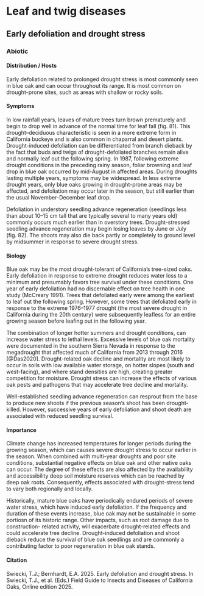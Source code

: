# Leaf and twig diseases {#Lftwigdis}

## Early defoliation and drought stress {-}

### Abiotic {#drought .unnumbered}

#### Distribution / Hosts {-}

Early defoliation related to prolonged drought stress is most commonly seen in blue oak and can occur throughout its range. It is most common on drought-prone sites, such as areas with shallow or rocky soils.

#### Symptoms {-}

In low rainfall years, leaves of mature trees turn brown prematurely and begin to drop well in advance of the normal time for leaf fall (fig. 81). This drought–deciduous characteristic is seen in a more extreme form in California buckeye and is also common in chaparral and desert plants. Drought-induced defoliation can be differentiated from branch dieback by the fact that buds and twigs of drought-defoliated branches remain alive and normally leaf out the following spring. In 1987, following extreme drought conditions in the preceding rainy season, foliar browning and leaf drop in blue oak occurred by mid-August in
affected areas. During droughts lasting multiple years, symptoms may be widespread. In less extreme drought years, only blue oaks growing in drought-prone areas may be affected, and defoliation may occur later in the season, but still earlier than the usual November-December leaf drop.

Defoliation in understory seedling advance regeneration (seedlings less than about 10–15 cm tall that are typically several to many years old) commonly occurs much earlier than in overstory trees. Drought-stressed seedling advance regeneration may begin losing leaves by June or July (fig. 82). The shoots may also die back partly or completely to ground level by midsummer in response to severe drought stress.

#### Biology {-}

Blue oak may be the most drought-tolerant of California’s tree-sized oaks. Early defoliation in response to extreme drought reduces water loss to a minimum and presumably favors tree survival under these conditions. One year of early defoliation had no discernable effect on tree health in one study (McCreary 1991). Trees that defoliated early were among the earliest to leaf out the following spring. However, some trees that defoliated early in response to the extreme 1976–1977 drought (the most severe drought in California during the 20th century) were subsequently leafless for an entire growing season before
leafing out in the following year. 

The combination of longer hotter summers and drought conditions, can increase water stress to lethal levels. Excessive levels of blue oak mortality were documented in the southern Sierra Nevada in response to the megadrought that affected much of California from 2013 through 2016 [@Das2020]. Drought-related oak decline and mortality are most likely to occur in soils with low available water storage, on hotter slopes (south and west-facing), and where stand densities are high, creating greater competition for moisture. Drought stress can increase the effects of various oak pests and pathogens that may accelerate tree decline and mortality.  

Well-established seedling advance regeneration can resprout from the base to produce new shoots if the previous season’s shoot has been drought-killed. However, successive years of early defoliation and shoot death are associated with reduced seedling survival.

#### Importance {-}

Climate change has increased temperatures for longer periods during the growing season, which can causes severe drought stress to occur earlier in the season. When combined with multi-year droughts and poor site conditions, substantial negative effects on blue oak and other native oaks can occur. The degree of these effects are also affected by the availability and accessibility deep soil moisture reserves which can be reached by deep oak roots. Consequently, effects associated with drought-stress tend to vary both regionally and locally. 

Historically, mature blue oaks have periodically endured periods of severe water stress, which have induced early defoliation. If the frequency and duration of these events increase, blue oak may not be sustainable in some portiosn of its historic range. Other impacts, such as root damage due to construction-
related activity, will exacerbate drought-related effects and could accelerate tree decline. Drought-induced defoliation and shoot dieback reduce the
survival of blue oak seedlings and are commonly a contributing factor to poor regeneration in blue oak stands.

#### Citation {-}

Swiecki, T.J.; Bernhardt, E.A. 2025. Early defoliation and drought stress. In Swiecki, T.J., et al. (Eds.) Field Guide to Insects and Diseases of California Oaks, Online edition 2025.
